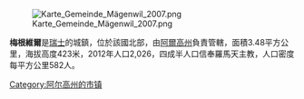 [[Image:Karte_Gemeinde_Mägenwil_2007.png|thumb]]

'''梅根維爾'''是[[瑞士|瑞士]]的城鎮，位於該國北部，由[[阿爾高州|阿爾高州]]負責管轄，面積3.48平方公里，海拔高度423米，2012年人口2,026，四成半人口信奉羅馬天主教，人口密度每平方公里582人。

{{Switzerland-geo-stub}}
[[Category:阿尔高州的市镇|Category:阿尔高州的市镇]]